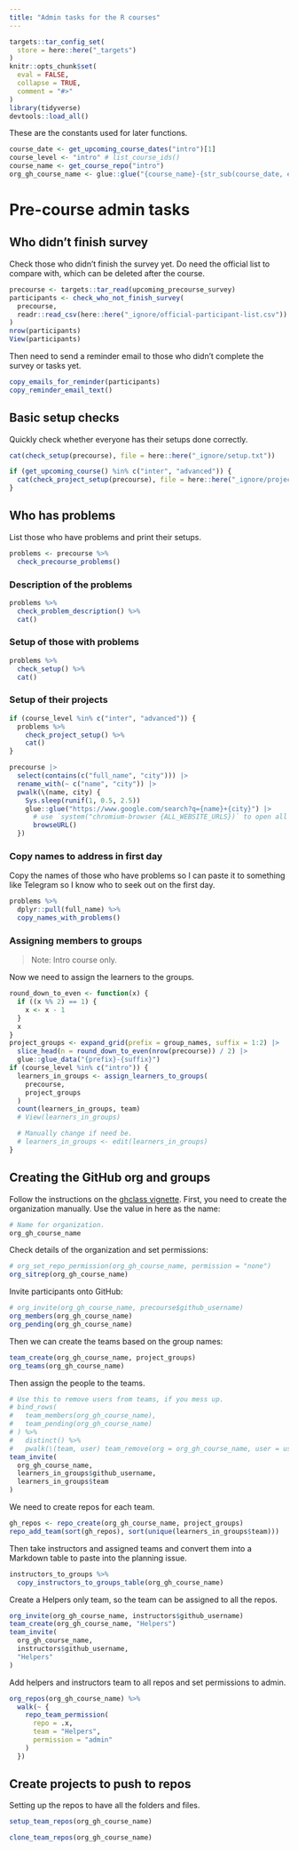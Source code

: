 ```yaml
---
title: "Admin tasks for the R courses"
---
```


```r
targets::tar_config_set(
  store = here::here("_targets")
)
knitr::opts_chunk$set(
  eval = FALSE,
  collapse = TRUE,
  comment = "#>"
)
library(tidyverse)
devtools::load_all()
```

These are the constants used for later functions.

```r
course_date <- get_upcoming_course_dates("intro")[1]
course_level <- "intro" # list_course_ids()
course_name <- get_course_repo("intro")
org_gh_course_name <- glue::glue("{course_name}-{str_sub(course_date, end = 7)}")
```

# Pre-course admin tasks

## Who didn't finish survey

Check those who didn't finish the survey yet. Do need the official list
to compare with, which can be deleted after the course.

```r
precourse <- targets::tar_read(upcoming_precourse_survey)
participants <- check_who_not_finish_survey(
  precourse,
  readr::read_csv(here::here("_ignore/official-participant-list.csv"))
)
nrow(participants)
View(participants)
```

Then need to send a reminder email to those who didn't complete the
survey or tasks yet.

<!-- TODO: Create function to create an email directly? https://gmailr.r-lib.org/ -->

```r
copy_emails_for_reminder(participants)
copy_reminder_email_text()
```

## Basic setup checks

Quickly check whether everyone has their setups done correctly.

```r
cat(check_setup(precourse), file = here::here("_ignore/setup.txt"))

if (get_upcoming_course() %in% c("inter", "advanced")) {
  cat(check_project_setup(precourse), file = here::here("_ignore/project-setup.txt"))
}
```

## Who has problems

List those who have problems and print their setups.

```r
problems <- precourse %>%
  check_precourse_problems()
```

### Description of the problems

```r
problems %>%
  check_problem_description() %>%
  cat()
```

### Setup of those with problems

<!-- TODO: Convert this in a way that it shows the setups and problems together? -->

```r
problems %>%
  check_setup() %>%
  cat()
```

### Setup of their projects

```r
if (course_level %in% c("inter", "advanced")) {
  problems %>%
    check_project_setup() %>%
    cat()
}
```

```r
precourse |>
  select(contains(c("full_name", "city"))) |>
  rename_with(~ c("name", "city")) |>
  pwalk(\(name, city) {
    Sys.sleep(runif(1, 0.5, 2.5))
    glue::glue("https://www.google.com/search?q={name}+{city}") |>
      # use `system("chromium-browser {ALL_WEBSITE_URLS})` to open all tabs at once
      browseURL()
  })
```

### Copy names to address in first day

Copy the names of those who have problems so I can paste it to something
like Telegram so I know who to seek out on the first day.

```r
problems %>%
  dplyr::pull(full_name) %>%
  copy_names_with_problems()
```

### Assigning members to groups

> Note: Intro course only.

Now we need to assign the learners to the groups.

```r
round_down_to_even <- function(x) {
  if ((x %% 2) == 1) {
    x <- x - 1
  }
  x
}
project_groups <- expand_grid(prefix = group_names, suffix = 1:2) |>
  slice_head(n = round_down_to_even(nrow(precourse)) / 2) |>
  glue::glue_data("{prefix}-{suffix}")
if (course_level %in% c("intro")) {
  learners_in_groups <- assign_learners_to_groups(
    precourse,
    project_groups
  )
  count(learners_in_groups, team)
  # View(learners_in_groups)

  # Manually change if need be.
  # learners_in_groups <- edit(learners_in_groups)
}
```

## Creating the GitHub org and groups

Follow the instructions on the [ghclass
vignette](https://rundel.github.io/ghclass/articles/ghclass.html).
First, you need to create the organization manually. Use the value in
here as the name:

```r
# Name for organization.
org_gh_course_name
```

Check details of the organization and set permissions:

```r
# org_set_repo_permission(org_gh_course_name, permission = "none")
org_sitrep(org_gh_course_name)
```

Invite participants onto GitHub:

```r
# org_invite(org_gh_course_name, precourse$github_username)
org_members(org_gh_course_name)
org_pending(org_gh_course_name)
```

Then we can create the teams based on the group names:

```r
team_create(org_gh_course_name, project_groups)
org_teams(org_gh_course_name)
```

Then assign the people to the teams.

```r
# Use this to remove users from teams, if you mess up.
# bind_rows(
#   team_members(org_gh_course_name),
#   team_pending(org_gh_course_name)
# ) %>%
#   distinct() %>%
#   pwalk(\(team, user) team_remove(org = org_gh_course_name, user = user, team = team, team_type = "slug"))
team_invite(
  org_gh_course_name,
  learners_in_groups$github_username,
  learners_in_groups$team
)
```

We need to create repos for each team.

```r
gh_repos <- repo_create(org_gh_course_name, project_groups)
repo_add_team(sort(gh_repos), sort(unique(learners_in_groups$team)))
```

Then take instructors and assigned teams and convert them into a
Markdown table to paste into the planning issue.

```r
instructors_to_groups %>%
  copy_instructors_to_groups_table(org_gh_course_name)
```

Create a Helpers only team, so the team can be assigned to all the
repos.

```r
org_invite(org_gh_course_name, instructors$github_username)
team_create(org_gh_course_name, "Helpers")
team_invite(
  org_gh_course_name,
  instructors$github_username,
  "Helpers"
)
```

Add helpers and instructors team to all repos and set permissions to
admin.

```r
org_repos(org_gh_course_name) %>%
  walk(~ {
    repo_team_permission(
      repo = .x,
      team = "Helpers",
      permission = "admin"
    )
  })
```

## Create projects to push to repos

Setting up the repos to have all the folders and files.

```r
setup_team_repos(org_gh_course_name)
```

```r
clone_team_repos(org_gh_course_name)
```
